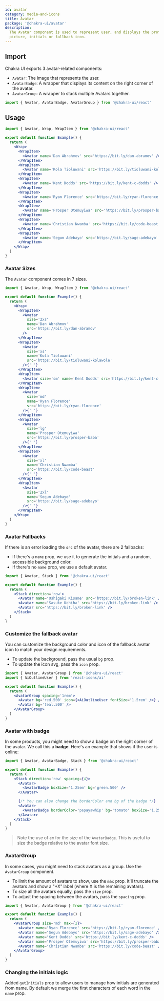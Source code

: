 ```yaml
---
id: avatar
category: media-and-icons
title: Avatar
package: '@chakra-ui/avatar'
description:
  The Avatar component is used to represent user, and displays the profile
  picture, initials or fallback icon.
---
```


## Import

Chakra UI exports 3 avatar-related components:

- `Avatar`: The image that represents the user.
- `AvatarBadge`: A wrapper that displays its content on the right corner of the
  avatar.
- `AvatarGroup`: A wrapper to stack multiple Avatars together.

```js
import { Avatar, AvatarBadge, AvatarGroup } from '@chakra-ui/react'
```

## Usage

```jsx
import { Avatar, Wrap, WrapItem } from '@chakra-ui/react'

export default function Example() {
  return (
    <Wrap>
      <WrapItem>
        <Avatar name='Dan Abrahmov' src='https://bit.ly/dan-abramov' />
      </WrapItem>
      <WrapItem>
        <Avatar name='Kola Tioluwani' src='https://bit.ly/tioluwani-kolawole' />
      </WrapItem>
      <WrapItem>
        <Avatar name='Kent Dodds' src='https://bit.ly/kent-c-dodds' />
      </WrapItem>
      <WrapItem>
        <Avatar name='Ryan Florence' src='https://bit.ly/ryan-florence' />
      </WrapItem>
      <WrapItem>
        <Avatar name='Prosper Otemuyiwa' src='https://bit.ly/prosper-baba' />
      </WrapItem>
      <WrapItem>
        <Avatar name='Christian Nwamba' src='https://bit.ly/code-beast' />
      </WrapItem>
      <WrapItem>
        <Avatar name='Segun Adebayo' src='https://bit.ly/sage-adebayo' />
      </WrapItem>
    </Wrap>
  )
}
```

### Avatar Sizes

The `Avatar` component comes in 7 sizes.

```jsx
import { Avatar, Wrap, WrapItem } from '@chakra-ui/react'

export default function Example() {
  return (
    <Wrap>
      <WrapItem>
        <Avatar
          size='2xs'
          name='Dan Abrahmov'
          src='https://bit.ly/dan-abramov'
        />
      </WrapItem>
      <WrapItem>
        <Avatar
          size='xs'
          name='Kola Tioluwani'
          src='https://bit.ly/tioluwani-kolawole'
        />{' '}
      </WrapItem>
      <WrapItem>
        <Avatar size='sm' name='Kent Dodds' src='https://bit.ly/kent-c-dodds' />{' '}
      </WrapItem>
      <WrapItem>
        <Avatar
          size='md'
          name='Ryan Florence'
          src='https://bit.ly/ryan-florence'
        />{' '}
      </WrapItem>
      <WrapItem>
        <Avatar
          size='lg'
          name='Prosper Otemuyiwa'
          src='https://bit.ly/prosper-baba'
        />{' '}
      </WrapItem>
      <WrapItem>
        <Avatar
          size='xl'
          name='Christian Nwamba'
          src='https://bit.ly/code-beast'
        />{' '}
      </WrapItem>
      <WrapItem>
        <Avatar
          size='2xl'
          name='Segun Adebayo'
          src='https://bit.ly/sage-adebayo'
        />{' '}
      </WrapItem>
    </Wrap>
  )
}
```

### Avatar Fallbacks

If there is an error loading the `src` of the avatar, there are 2 fallbacks:

- If there's a `name` prop, we use it to generate the initials and a random,
  accessible background color.
- If there's no `name` prop, we use a default avatar.

```jsx
import { Avatar, Stack } from '@chakra-ui/react'

export default function Example() {
  return (
    <Stack direction='row'>
      <Avatar name='Oshigaki Kisame' src='https://bit.ly/broken-link' />
      <Avatar name='Sasuke Uchiha' src='https://bit.ly/broken-link' />
      <Avatar src='https://bit.ly/broken-link' />
    </Stack>
  )
}
```

### Customize the fallback avatar

You can customize the background color and icon of the fallback avatar icon to
match your design requirements.

- To update the background, pass the usual `bg` prop.
- To update the icon svg, pass the `icon` prop.

```jsx
import { Avatar, AvatarGroup } from '@chakra-ui/react'
import { AiOutlineUser } from 'react-icons/ai'

export default function Example() {
  return (
    <AvatarGroup spacing='1rem'>
      <Avatar bg='red.500' icon={<AiOutlineUser fontSize='1.5rem' />} />
      <Avatar bg='teal.500' />
    </AvatarGroup>
  )
}
```

### Avatar with badge

In some products, you might need to show a badge on the right corner of the
avatar. We call this a **badge**. Here's an example that shows if the user is
online:

```jsx
import { Avatar, AvatarBadge, Stack } from '@chakra-ui/react'

export default function Example() {
  return (
    <Stack direction='row' spacing={4}>
      <Avatar>
        <AvatarBadge boxSize='1.25em' bg='green.500' />
      </Avatar>

      {/* You can also change the borderColor and bg of the badge */}
      <Avatar>
        <AvatarBadge borderColor='papayawhip' bg='tomato' boxSize='1.25em' />
      </Avatar>
    </Stack>
  )
}
```

> Note the use of `em` for the size of the `AvatarBadge`. This is useful to size
> the badge relative to the avatar font size.

### AvatarGroup

In some cases, you might need to stack avatars as a group. Use the `AvatarGroup`
component.

- To limit the amount of avatars to show, use the `max` prop. It'll truncate the
  avatars and show a "+X" label (where X is the remaining avatars).
- To size all the avatars equally, pass the `size` prop.
- To adjust the spacing between the avatars, pass the `spacing` prop.

```jsx
import { Avatar, AvatarGroup } from '@chakra-ui/react'

export default function Example() {
  return (
    <AvatarGroup size='md' max={2}>
      <Avatar name='Ryan Florence' src='https://bit.ly/ryan-florence' />
      <Avatar name='Segun Adebayo' src='https://bit.ly/sage-adebayo' />
      <Avatar name='Kent Dodds' src='https://bit.ly/kent-c-dodds' />
      <Avatar name='Prosper Otemuyiwa' src='https://bit.ly/prosper-baba' />
      <Avatar name='Christian Nwamba' src='https://bit.ly/code-beast' />
    </AvatarGroup>
  )
}
```

### Changing the initials logic

Added `getInitials` prop to allow users to manage how initials are generated
from name. By default we merge the first characters of each word in the `name`
prop.
